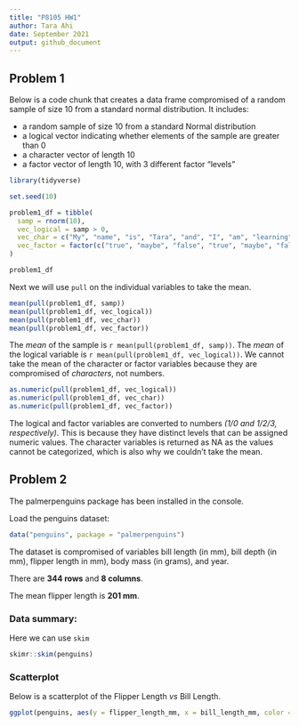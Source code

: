 ```yaml
---
title: "P8105 HW1"
author: Tara Ahi
date: September 2021
output: github_document
---
```


## Problem 1

Below is a code chunk that creates a data frame compromised of a random sample of size 10 from a standard normal distribution. It includes:

* a random sample of size 10 from a standard Normal distribution
* a logical vector indicating whether elements of the sample are greater than 0
* a character vector of length 10
* a factor vector of length 10, with 3 different factor “levels”

```r

library(tidyverse)

set.seed(10)

problem1_df = tibble(
  samp = rnorm(10),
  vec_logical = samp > 0,
  vec_char = c("My", "name", "is", "Tara", "and", "I", "am", "learning", "data",                "science"),
  vec_factor = factor(c("true", "maybe", "false", "true", "maybe", "false",                    "true", "maybe", "false", "true"))
)

problem1_df
```

Next we will use `pull` on the individual variables to take the mean.

```r
mean(pull(problem1_df, samp))
mean(pull(problem1_df, vec_logical))
mean(pull(problem1_df, vec_char))
mean(pull(problem1_df, vec_factor))
```

The _mean_ of the sample is `r mean(pull(problem1_df, samp))`.
The _mean_ of the logical variable is `r mean(pull(problem1_df, vec_logical))`.
We cannot take the mean of the character or factor variables because they are compromised of _characters_, not numbers.

```r
as.numeric(pull(problem1_df, vec_logical))
as.numeric(pull(problem1_df, vec_char))
as.numeric(pull(problem1_df, vec_factor))
```

The logical and factor variables are converted to numbers _(1/0 and 1/2/3, respectively)_. This is because they have distinct levels that can be assigned numeric values. The character variables is returned as NA as the values cannot be categorized, which is also why we couldn't take the mean.


## Problem 2

The palmerpenguins package has been installed in the console. 

Load the penguins dataset:
```r
data("penguins", package = "palmerpenguins")
```

The dataset is compromised of variables bill length (in mm), bill depth (in mm), flipper length in mm), body mass (in grams), and year. 

There are **344 rows** and **8 columns**.

The mean flipper length is **201 mm**. 

### Data summary:

Here we can use `skim`
```r
skimr::skim(penguins)
```

### Scatterplot

Below is a scatterplot of the Flipper Length _vs_ Bill Length. 

```r
ggplot(penguins, aes(y = flipper_length_mm, x = bill_length_mm, color = species)) + geom_point()
```

